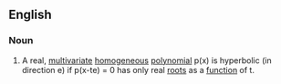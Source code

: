 ==English==

===Noun===
{{en-noun}}

# {{lb|en|mathematics}} A real, [[multivariate]] [[homogeneous]] [[polynomial]] p(x) is hyperbolic (in direction e) if p(x-te) = 0 has only real [[root]]s as a [[function]] of t.